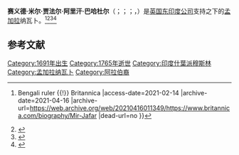'''赛义德·米尔·贾法尔·阿里汗·巴哈杜尔'''（{{lang-bn|'''সৈয়দ মীর জাফর আলী খান বাহাদুর'''}}；{{lang-fa|'''سید میر جعفر علی خان بہادر'''}}；{{lang-hi|'''मीर जाफ़राँ'''}}；{{lang-en|'''Syed Mir Jafar Ali Khan Bahadur'''}}，{{bd|1691年||1765年|2月5日|catidx=M}}）是[[英国东印度公司|英国东印度公司]]支持之下的[[孟加拉|孟加拉]]纳瓦卜。<ref>{{Cite web |url=https://www.britannica.com/biography/Mir-Jafar |title=Mīr Jaʿfar {{!}} Bengali ruler {{!}} Britannica |access-date=2021-02-14 |archive-date=2021-04-16 |archive-url=https://web.archive.org/web/20210416011349/https://www.britannica.com/biography/Mir-Jafar |dead-url=no }}</ref><ref>{{Cite web |url=https://allthatsinteresting.com/mir-jafar |title=Mir Jafar: The General Who Betrayed India And Opened The Door To British Rule |access-date=2021-02-14 |archive-date=2020-11-14 |archive-url=https://web.archive.org/web/20201114111121/https://allthatsinteresting.com/mir-jafar |dead-url=no }}</ref><ref>{{Cite web |url=https://www.telegraphindia.com/culture/heritage/mir-of-the-metaphor/cid/1803919 |title=Mir of the Metaphor - Telegraph India |access-date=2021-02-14 |archive-date=2021-01-17 |archive-url=https://web.archive.org/web/20210117071259/https://www.telegraphindia.com/culture/heritage/mir-of-the-metaphor/cid/1803919 |dead-url=no }}</ref><ref>{{Cite web |url=https://www.npg.org.uk/collections/search/person/mp03108/mir-jafar |title=Mir Jafar - Person - National Portrait Gallery |access-date=2021-02-14 |archive-date=2019-10-25 |archive-url=https://web.archive.org/web/20191025122012/https://www.npg.org.uk/collections/search/person/mp03108/mir-jafar |dead-url=no }}</ref>

== 参考文献 ==
{{Reflist}}

[[Category:1691年出生|Category:1691年出生]]
[[Category:1765年逝世|Category:1765年逝世]]
[[Category:印度什葉派穆斯林|Category:印度什葉派穆斯林]]
[[Category:孟加拉纳瓦卜|Category:孟加拉纳瓦卜]]
[[Category:阿拉伯裔|Category:阿拉伯裔]]